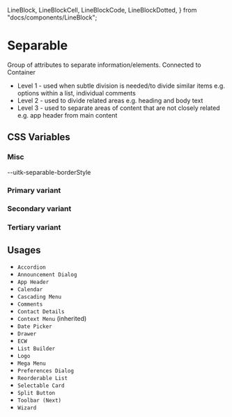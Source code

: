   LineBlock,
  LineBlockCell,
  LineBlockCode,
  LineBlockDotted,
} from "docs/components/LineBlock";

<Meta title="Documentation/Styles and Theming/Characteristics/Separable" />

# Separable

Group of attributes to separate information/elements.
Connected to Container

- Level 1 - used when subtle division is needed/to divide similar items e.g. options within a list, individual comments
- Level 2 - used to divide related areas e.g. heading and body text
- Level 3 - used to separate areas of content that are not closely related e.g. app header from main content

## CSS Variables

### Misc

<Canvas>
  <Story name="Misc">
    <DocGrid>
      <LineBlockCell />
      <LineBlockCode>--uitk-separable-borderStyle</LineBlockCode>
    </DocGrid>
  </Story>
</Canvas>

### Primary variant

<Canvas>
  <Story name="Primary">
    <DocGrid>
      <ColorBlock colorVar="--uitk-separable-primary-background" />
      <ColorBlock colorVar="--uitk-separable-primary-background-hover" />
      <ColorBlock colorVar="--uitk-separable-primary-background-active" />
      <ColorBlock colorVar="--uitk-separable-primary-foreground" />
      <ColorBlock colorVar="--uitk-separable-primary-foreground-hover" />
      <ColorBlock colorVar="--uitk-separable-primary-foreground-active" />
      <ColorBlock colorVar="--uitk-separable-primary-borderColor" />
    </DocGrid>
  </Story>
</Canvas>

### Secondary variant

<Canvas>
  <Story name="Secondary">
    <DocGrid>
      <ColorBlock colorVar="--uitk-separable-secondary-borderColor" />
    </DocGrid>
  </Story>
</Canvas>

### Tertiary variant

<Canvas>
  <Story name="Tertiary">
    <DocGrid>
      <ColorBlock colorVar="--uitk-separable-tertiary-borderColor" />
    </DocGrid>
  </Story>
</Canvas>

## Usages

- `Accordion`
- `Announcement Dialog`
- `App Header`
- `Calendar`
- `Cascading Menu`
- `Comments`
- `Contact Details`
- `Context Menu` (inherited)
- `Date Picker`
- `Drawer`
- `ECW`
- `List Builder`
- `Logo`
- `Mega Menu`
- `Preferences Dialog`
- `Reorderable List`
- `Selectable Card`
- `Split Button`
- `Toolbar (Next)`
- `Wizard`
